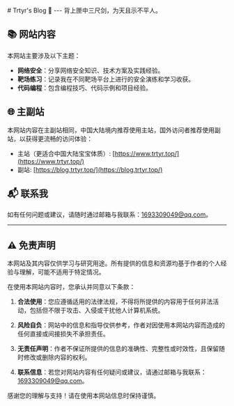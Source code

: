 
<BaseLayout title="Home">
  <BaseCard title="Home">
    <div class="flex">
      <div class="p-6">
          # Trtyr's Blog 👋
            ---
          背上匣中三尺剑，为天且示不平人。
      </div>
    </div>

  </BaseCard>

  <BaseCard title="Home" image="/index.webp">

## 📚 网站内容

本网站主要涉及以下主题：

- **网络安全**：分享网络安全知识、技术方案及实践经验。
- **靶场练习**：记录我在不同靶场平台上进行的安全演练和学习收获。
- **代码编程**：包含编程技巧、代码示例和项目经验。

## 🌐 主副站

本网站内容在主副站相同，中国大陆境内推荐使用主站，国外访问者推荐使用副站，以获得更流畅的访问体验：

- 主站（更适合中国大陆宝宝体质）: [https://www.trtyr.top/](https://www.trtyr.top/)
- 副站: [https://blog.trtyr.top/](https://blog.trtyr.top/)

## 📬 联系我

如有任何问题或建议，请随时通过邮箱与我联系：[1693309049@qq.com](mailto:1693309049@qq.com)。

---

## ⚠️ 免责声明

本网站及其内容仅供学习与研究用途。所有提供的信息和资源均基于作者的个人经验与理解，可能不适用于特定情况。

在使用本网站内容时，您承认并同意以下条款：

1. **合法使用**：您应遵循适用的法律法规，不得将所提供的内容用于任何非法活动，包括但不限于攻击、入侵或干扰他人计算机系统。

2. **风险自负**：网站中的信息和指导仅供参考，作者对因使用本网站内容而造成的任何直接或间接损失不承担责任。

3. **无责任声明**：作者不保证所提供的信息的准确性、完整性或时效性，且保留随时修改或删除内容的权利。

4. **联系信息**：若您对网站内容有任何疑问或建议，请通过邮箱与我联系：[1693309049@qq.com](mailto:1693309049@qq.com)。

感谢您的理解与支持！请在使用本网站信息时保持谨慎。

  </BaseCard>
</BaseLayout>
